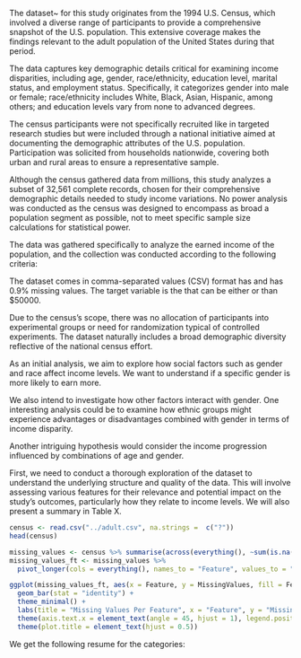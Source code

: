 \clearpage
\section{Method}

\subsection{Participants}

The dataset~\parencite[]{uci94census} for this study originates from the 
1994 U.S. Census, which 
involved a diverse range of participants to provide a comprehensive snapshot 
of the U.S. population. This extensive coverage makes the findings relevant to 
the adult population of the United States during that period.

The data captures key demographic details critical for examining income 
disparities, including age, gender, race/ethnicity, education level, 
marital status, and employment status. 
Specifically, it categorizes gender into male or female; race/ethnicity 
includes White, Black, Asian, Hispanic, among others; and education 
levels vary from none to advanced degrees.

The census participants were not specifically recruited like in targeted 
research studies but were included through a national initiative aimed at 
documenting the demographic attributes of the U.S. population. Participation
was solicited from households nationwide, covering both urban and rural areas
to ensure a representative sample.

Although the census gathered data from millions, this study analyzes a subset
of 32,561 complete records, chosen for their comprehensive demographic details
needed to study income variations. No power analysis was conducted as the 
census was designed to encompass as broad a population segment as possible, not 
to meet specific sample size calculations for statistical power.

The data was gathered specifically to analyze the earned income of the 
population, and the collection was conducted according to the following 
criteria:
\begin{description}
\item[AAGE > 16] Keep only working-age adults;
\item[AGI > 100] Adjusted Gross Income;
\item[AFNLWGT > 1] Final Weight meaning the number of people that is believed
                   that this entry represents;
\item[HRSWK > 0] Participants with working hours reported.
\end{description}

The dataset comes in comma-separated values (CSV) format has \emph{14 features}
and has 0.9\% missing values. The target variable is the \emph{income} that 
can be either \emph{more} or \emph{less or equal} than \$50000.

Due to the census's scope, there was no allocation of participants into 
experimental groups or need for randomization typical of controlled 
experiments. The dataset naturally includes a broad demographic diversity 
reflective of the national census effort.

\subsection{Procedure}

\subsubsection{Hypothesis}

As an initial analysis, we aim to explore how social factors such as gender
and race affect income levels. We want to understand if a specific gender 
is more likely to earn more.

We also intend to investigate how other factors interact with gender. One 
interesting analysis could be to examine how ethnic groups might experience
advantages or disadvantages combined with gender in terms of income disparity.

Another intriguing hypothesis would consider the income progression 
influenced by combinations of age and gender.

\subsubsection{Exploration}

\subsubsection{Features Description}

First, we need to conduct a thorough exploration of the dataset to understand
the underlying structure and quality of the data. This will involve assessing 
various features for their relevance and potential impact on the 
study's outcomes, particularly how they relate to income levels.
We will also present a summary in Table X.

```r
census <- read.csv("../adult.csv", na.strings =  c("?"))
head(census)
```



```r
missing_values <- census %>% summarise(across(everything(), ~sum(is.na(.))))
missing_values_ft <- missing_values %>%
  pivot_longer(cols = everything(), names_to = "Feature", values_to = "MissingValues")

ggplot(missing_values_ft, aes(x = Feature, y = MissingValues, fill = Feature)) +
  geom_bar(stat = "identity") +
  theme_minimal() +
  labs(title = "Missing Values Per Feature", x = "Feature", y = "Missing Values") +
  theme(axis.text.x = element_text(angle = 45, hjust = 1), legend.position = "none") + 
  theme(plot.title = element_text(hjust = 0.5)) 
```

We get the following resume for the categories:





\subsection{Scoring (Optional)}

